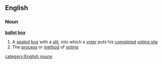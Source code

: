 ==English==
===Noun===
{{wikipedia}}
'''[[ballot]] [[box]]'''
#A [[sealed]] [[box]] with a [[slit]], into which a [[voter]] puts his [[completed]] [[voting slip]]
#The [[process]] or [[method]] of [[voting]]
[[category:English nouns]]